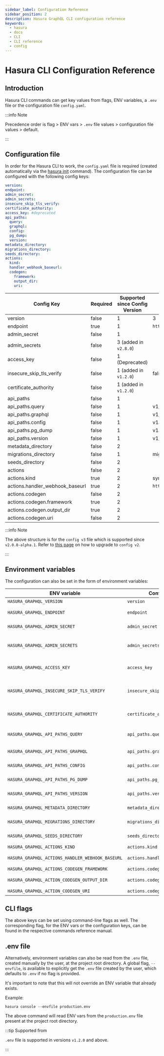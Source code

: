 ```yaml
---
sidebar_label: Configuration Reference
sidebar_position: 2
description: Hasura GraphQL CLI configuration reference
keywords:
  - hasura
  - docs
  - CLI
  - CLI reference
  - config
---
```


# Hasura CLI Configuration Reference

## Introduction

Hasura CLI commands can get key values from flags, ENV variables, a
`.env` file or the configuration file `config.yaml`.

:::info Note

Precedence order is flag > ENV vars > `.env` file values >
configuration file values > default.

:::

## Configuration file

In order for the Hasura CLI to work, the `config.yaml` file is required (created automatically via the [hasura init](/hasura-cli/commands/hasura_init.mdx) command). The configuration file can be configured with the following config keys:

```yaml
version:
endpoint:
admin_secret:
admin_secrets:
insecure_skip_tls_verify:
certificate_authority:
access_key: #deprecated
api_paths:
  query:
  graphql:
  config:
  pg_dump:
  version:
metadata_directory:
migrations_directory:
seeds_directory:
actions:
  kind:
  handler_webhook_baseurl:
  codegen:
    framework:
    output_dir:
    uri:
```

| Config Key                      | Required | Supported since Config Version | Default value           |
| ------------------------------- | -------- | ------------------------------ | ----------------------- |
| version                         | false    | 1                              | 3                       |
| endpoint                        | true     | 1                              | `http://localhost:8080` |
| admin_secret                    | false    | 1                              |                         |
| admin_secrets                   | false    | 3 (added in `v2.8.0`)          |                         |
| access_key                      | false    | 1 (Deprecated)                 |                         |
| insecure_skip_tls_verify        | false    | 1 (added in `v1.2.0`)          | false                   |
| certificate_authority           | false    | 1 (added in `v1.2.0`)          |                         |
| api_paths                       | false    | 1                              |                         |
| api_paths.query                 | false    | 1                              | v1/query                |
| api_paths.graphql               | false    | 1                              | v1/graphql              |
| api_paths.config                | false    | 1                              | v1alpha1/config         |
| api_paths.pg_dump               | false    | 1                              | v1alpha1/pg_dump        |
| api_paths.version               | false    | 1                              | v1/version              |
| metadata_directory              | false    | 2                              |                         |
| migrations_directory            | false    | 1                              | migrations              |
| seeds_directory                 | false    | 2                              |                         |
| actions                         | false    | 2                              |                         |
| actions.kind                    | true     | 2                              | synchronous             |
| actions.handler_webhook_baseurl | true     | 2                              | `http://localhost:3000` |
| actions.codegen                 | false    | 2                              |                         |
| actions.codegen.framework       | true     | 2                              |                         |
| actions.codegen.output_dir      | true     | 2                              |                         |
| actions.codegen.uri             | false    | 2                              |                         |

:::info Note

The above structure is for the `config v3` file which is supported since `v2.0.0-alpha.1`. Refer to [this page](/migrations-metadata-seeds/legacy-configs/upgrade-v3.mdx) on how to upgrade to `config v2`.

:::

## Environment variables

The configuration can also be set in the form of environment variables:

| ENV variable                                     | Config file key                   | Description                                                                                                                                                                           |
| ------------------------------------------------ | --------------------------------- | ------------------------------------------------------------------------------------------------------------------------------------------------------------------------------------- |
| `HASURA_GRAPHQL_VERSION`                         | `version`                         | Config version to be used.                                                                                                                                                            |
| `HASURA_GRAPHQL_ENDPOINT`                        | `endpoint`                        | http(s) endpoint for Hasura GraphQL Engine.                                                                                                                                           |
| `HASURA_GRAPHQL_ADMIN_SECRET`                    | `admin_secret`                    | Admin secret for Hasura GraphQL Engine.                                                                                                                                               |
| `HASURA_GRAPHQL_ADMIN_SECRETS`                   | `admin_secrets`                   | [Admin secrets](/security/multiple-admin-secrets.mdx) for Hasura GraphQL Engine _(Cloud/EE only)_. eg: `HASURA_GRAPHQL_ADMIN_SECRETS='["foo", "bar", "baz"]'` |
| `HASURA_GRAPHQL_ACCESS_KEY`                      | `access_key`                      | Access key for Hasura GraphQL Engine. Note: Deprecated. Use admin secret instead.                                                                                                     |
| `HASURA_GRAPHQL_INSECURE_SKIP_TLS_VERIFY`        | `insecure_skip_tls_verify`        | Skip verifying SSL certificate for the Hasura endpoint. Useful if you have a self-singed certificate and don't have access to the CA cert.                                            |
| `HASURA_GRAPHQL_CERTIFICATE_AUTHORITY`           | `certificate_authority`           | Path to the CA certificate for validating the self-signed certificate for the Hasura endpoint.                                                                                        |
| `HASURA_GRAPHQL_API_PATHS_QUERY`                 | `api_paths.query`                 | Schema/ metadata API endpoint. More details at [Schema / metadata API (Deprecated)](/api-reference/index.mdx#schema-metadata-api).                                       |
| `HASURA_GRAPHQL_API_PATHS_GRAPHQL`               | `api_paths.graphql`               | GraphQL API endpoint. More details at [GraphQL API](/api-reference/index.mdx#graphql-api).                                                                               |
| `HASURA_GRAPHQL_API_PATHS_CONFIG`                | `api_paths.config`                | Config API endpoint. More details at [Config API](/api-reference/index.mdx#config-api)`.                                                                                 |
| `HASURA_GRAPHQL_API_PATHS_PG_DUMP`               | `api_paths.pg_dump`               | PG Dump API endpoint. More details at [pg_dump API](/api-reference/index.mdx#pg-dump-api).                                                                               |
| `HASURA_GRAPHQL_API_PATHS_VERSION`               | `api_paths.version`               | Version API endpoint. More details at [RESTified GraphQL API](/api-reference/index.mdx#version-api).                                                                     |
| `HASURA_GRAPHQL_METADATA_DIRECTORY`              | `metadata_directory`              | Defines the directory where the metadata files were stored.                                                                                                                           |
| `HASURA_GRAPHQL_MIGRATIONS_DIRECTORY`            | `migrations_directory`            | Defines the directory where the migration files were stored.                                                                                                                          |
| `HASURA_GRAPHQL_SEEDS_DIRECTORY`                 | `seeds_directory`                 | Defines the directory where the seed files were stored.                                                                                                                               |
| `HASURA_GRAPHQL_ACTIONS_KIND`                    | `actions.kind`                    | Kind to be used for actions.                                                                                                                                                          |
| `HASURA_GRAPHQL_ACTIONS_HANDLER_WEBHOOK_BASEURL` | `actions.handler_webhook_baseurl` | Webhook baseurl to be used for actions.                                                                                                                                               |
| `HASURA_GRAPHQL_ACTIONS_CODEGEN_FRAMEWORK`       | `actions.codegen.framework`       | Framework to codegen for actions.                                                                                                                                                     |
| `HASURA_GRAPHQL_ACTION_CODEGEN_OUTPUT_DIR`       | `actions.codegen.output_dir`      | Defines the directory to create the codegen files.                                                                                                                                    |
| `HASURA_GRAPHQL_ACTION_CODEGEN_URI`              | `actions.codegen.uri`             | URI to codegen for actions.                                                                                                                                                           |

## CLI flags

The above keys can be set using command-line flags as well. The
corresponding flag, for the ENV vars or the configuration keys, can be
found in the respective commands reference manual.

## .env file

Alternatively, environment variables can also be read from the `.env`
file, created manually by the user, at the project root directory. A
global flag, `--envfile`, is available to explicitly get the `.env` file
created by the user, which defaults to `.env` if no flag is provided.

It's important to note that this will not override an ENV variable that
already exists.

Example:

    hasura console --envfile production.env

The above command will read ENV vars from the `production.env` file
present at the project root directory.

:::tip Supported from

`.env` file is supported in versions `v1.2.0` and above.

:::
